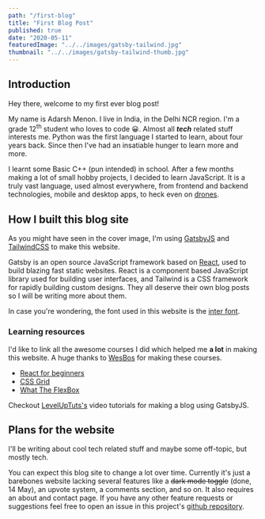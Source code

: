 ```yaml
---
path: "/first-blog"
title: "First Blog Post"
published: true
date: "2020-05-11"
featuredImage: "../../images/gatsby-tailwind.jpg"
thumbnail: "../../images/gatsby-tailwind-thumb.jpg"
---
```


## Introduction
Hey there, welcome to my first ever blog post!

My name is Adarsh Menon. I live in India, in the Delhi NCR region. I'm a grade 12<sup>th</sup> student who loves to code 😀.
Almost all ***tech*** related stuff interests me. Python was the first language I started to learn, about four years back. Since then I've had
an insatiable hunger to learn more and more.

I learnt some Basic C++ (pun intended) in school. After a few months making a lot of small hobby projects, I decided to learn JavaScript.
It is a truly vast language, used almost everywhere, from frontend and backend technologies, mobile and desktop apps, to heck even
on [drones](https://wesbos.com/drone-javascript/).

## How I built this blog site
As you might have seen in the cover image, I'm using [GatsbyJS](https://www.gatsbyjs.org/) and [TailwindCSS](https://tailwindcss.com/)
to make this website. 

Gatsby is an open source JavaScript framework based on [React](https://reactjs.org/), used to build blazing fast static websites. React is a
component based JavaScript library used for building user interfaces, and Tailwind is a CSS framework for rapidly building custom designs.
They all deserve their own blog posts so I will be writing more about them.

In case you're wondering, the font used in this website is the [inter font](https://rsms.me/inter/).

### Learning resources
I'd like to link all the awesome courses I did which helped me **a lot** in making this website. A huge thanks to
[WesBos](https://wesbos.com) for making these courses.

- [React for beginners](https://reactforbeginners.com/)
- [CSS Grid](https://cssgrid.io/)
- [What The FlexBox](https://flexbox.io/)

Checkout [LevelUpTuts's](https://www.youtube.com/watch?v=b2H7fWhQcdE&list=PLLnpHn493BHHfoINKLELxDch3uJlSapxg) video
tutorials for making a blog using GatsbyJS.

## Plans for the website
I'll be writing about cool tech related stuff and maybe some off-topic, but mostly tech.

You can expect this blog site to change a lot over time. Currently it's just a barebones website lacking several features like a ~~dark mode
toggle~~ (done, 14 May), an upvote system, a comments section, and so on. It also requires an about and contact page. If you 
have any other feature requests or suggestions feel free to open an issue in this project's [github repository](https://github.com/InfernoCoder11/personal-blog).

